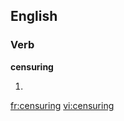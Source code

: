
==English==

===Verb===
'''censuring'''

# {{present participle of|[[censure]]}}

[[fr:censuring]]
[[vi:censuring]]